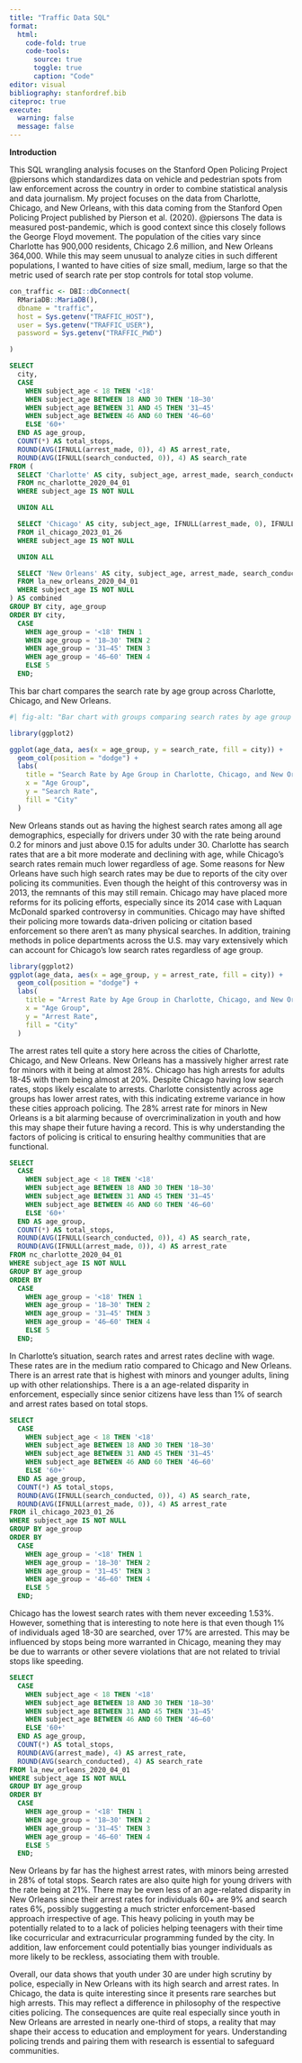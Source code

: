 ```yaml
---
title: "Traffic Data SQL"
format:
  html:
    code-fold: true
    code-tools:
      source: true
      toggle: true
      caption: "Code"
editor: visual
bibliography: stanfordref.bib
citeproc: true
execute:
  warning: false
  message: false
---
```


**Introduction**

This SQL wrangling analysis focuses on the Stanford Open Policing Project @piersons which standardizes data on vehicle and pedestrian spots from law enforcement across the country in order to combine statistical analysis and data journalism. My project focuses on the data from Charlotte, Chicago, and New Orleans, with this data coming from the Stanford Open Policing Project published by Pierson et al. (2020). @piersons The data is measured post-pandemic, which is good context since this closely follows the George Floyd movement. The population of the cities vary since Charlotte has 900,000 residents, Chicago 2.6 million, and New Orleans 364,000. While this may seem unusual to analyze cities in such different populations, I wanted to have cities of size small, medium, large so that the metric used of search rate per stop controls for total stop volume.

```r
con_traffic <- DBI::dbConnect(
  RMariaDB::MariaDB(),
  dbname = "traffic",
  host = Sys.getenv("TRAFFIC_HOST"),
  user = Sys.getenv("TRAFFIC_USER"),
  password = Sys.getenv("TRAFFIC_PWD")

)
```

```sql
SELECT 
  city,
  CASE 
    WHEN subject_age < 18 THEN '<18'
    WHEN subject_age BETWEEN 18 AND 30 THEN '18–30'
    WHEN subject_age BETWEEN 31 AND 45 THEN '31–45'
    WHEN subject_age BETWEEN 46 AND 60 THEN '46–60'
    ELSE '60+'
  END AS age_group,
  COUNT(*) AS total_stops,
  ROUND(AVG(IFNULL(arrest_made, 0)), 4) AS arrest_rate,
  ROUND(AVG(IFNULL(search_conducted, 0)), 4) AS search_rate
FROM (
  SELECT 'Charlotte' AS city, subject_age, arrest_made, search_conducted
  FROM nc_charlotte_2020_04_01
  WHERE subject_age IS NOT NULL

  UNION ALL

  SELECT 'Chicago' AS city, subject_age, IFNULL(arrest_made, 0), IFNULL(search_conducted, 0)
  FROM il_chicago_2023_01_26
  WHERE subject_age IS NOT NULL

  UNION ALL

  SELECT 'New Orleans' AS city, subject_age, arrest_made, search_conducted
  FROM la_new_orleans_2020_04_01
  WHERE subject_age IS NOT NULL
) AS combined
GROUP BY city, age_group
ORDER BY city,
  CASE 
    WHEN age_group = '<18' THEN 1
    WHEN age_group = '18–30' THEN 2
    WHEN age_group = '31–45' THEN 3
    WHEN age_group = '46–60' THEN 4
    ELSE 5
  END;
```

This bar chart compares the search rate by age group across Charlotte, Chicago, and New Orleans.

```r

#| fig-alt: "Bar chart with groups comparing search rates by age group across Charlotte, Chicago, and New Orleans. New Orleans has the highest search rates for minors and young adults, while Chicago has the lowest across all ages."

library(ggplot2)

ggplot(age_data, aes(x = age_group, y = search_rate, fill = city)) +
  geom_col(position = "dodge") +
  labs(
    title = "Search Rate by Age Group in Charlotte, Chicago, and New Orleans",
    x = "Age Group",
    y = "Search Rate",
    fill = "City"
  ) 
```

New Orleans stands out as having the highest search rates among all age demographics, especially for drivers under 30 with the rate being around 0.2 for minors and just above 0.15 for adults under 30. Charlotte has search rates that are a bit more moderate and declining with age, while Chicago's search rates remain much lower regardless of age. Some reasons for New Orleans have such high search rates may be due to reports of the city over policing its communities. Even though the height of this controversy was in 2013, the remnants of this may still remain. Chicago may have placed more reforms for its policing efforts, especially since its 2014 case with Laquan McDonald sparked controversy in communities. Chicago may have shifted their policing more towards data-driven policing or citation based enforcement so there aren't as many physical searches. In addition, training methods in police departments across the U.S. may vary extensively which can account for Chicago's low search rates regardless of age group.

```r

library(ggplot2)
ggplot(age_data, aes(x = age_group, y = arrest_rate, fill = city)) +
  geom_col(position = "dodge") +
  labs(
    title = "Arrest Rate by Age Group in Charlotte, Chicago, and New Orleans",
    x = "Age Group",
    y = "Arrest Rate",
    fill = "City"
  )
```

The arrest rates tell quite a story here across the cities of Charlotte, Chicago, and New Orleans. New Orleans has a massively higher arrest rate for minors with it being at almost 28%. Chicago has high arrests for adults 18-45 with them being almost at 20%. Despite Chicago having low search rates, stops likely escalate to arrests. Charlotte consistently across age groups has lower arrest rates, with this indicating extreme variance in how these cities approach policing. The 28% arrest rate for minors in New Orleans is a bit alarming because of overcriminalization in youth and how this may shape their future having a record. This is why understanding the factors of policing is critical to ensuring healthy communities that are functional.

```sql
SELECT 
  CASE 
    WHEN subject_age < 18 THEN '<18'
    WHEN subject_age BETWEEN 18 AND 30 THEN '18–30'
    WHEN subject_age BETWEEN 31 AND 45 THEN '31–45'
    WHEN subject_age BETWEEN 46 AND 60 THEN '46–60'
    ELSE '60+'
  END AS age_group,
  COUNT(*) AS total_stops,
  ROUND(AVG(IFNULL(search_conducted, 0)), 4) AS search_rate,
  ROUND(AVG(IFNULL(arrest_made, 0)), 4) AS arrest_rate
FROM nc_charlotte_2020_04_01
WHERE subject_age IS NOT NULL
GROUP BY age_group
ORDER BY 
  CASE 
    WHEN age_group = '<18' THEN 1
    WHEN age_group = '18–30' THEN 2
    WHEN age_group = '31–45' THEN 3
    WHEN age_group = '46–60' THEN 4
    ELSE 5
  END;
```

In Charlotte's situation, search rates and arrest rates decline with wage. These rates are in the medium ratio compared to Chicago and New Orleans. There is an arrest rate that is highest with minors and younger adults, lining up with other relationships. There is a an age-related disparity in enforcement, especially since senior citizens have less than 1% of search and arrest rates based on total stops.

```sql
SELECT 
  CASE 
    WHEN subject_age < 18 THEN '<18'
    WHEN subject_age BETWEEN 18 AND 30 THEN '18–30'
    WHEN subject_age BETWEEN 31 AND 45 THEN '31–45'
    WHEN subject_age BETWEEN 46 AND 60 THEN '46–60'
    ELSE '60+'
  END AS age_group,
  COUNT(*) AS total_stops,
  ROUND(AVG(IFNULL(search_conducted, 0)), 4) AS search_rate,
  ROUND(AVG(IFNULL(arrest_made, 0)), 4) AS arrest_rate
FROM il_chicago_2023_01_26
WHERE subject_age IS NOT NULL
GROUP BY age_group
ORDER BY 
  CASE 
    WHEN age_group = '<18' THEN 1
    WHEN age_group = '18–30' THEN 2
    WHEN age_group = '31–45' THEN 3
    WHEN age_group = '46–60' THEN 4
    ELSE 5
  END;

```

Chicago has the lowest search rates with them never exceeding 1.53%. However, something that is interesting to note here is that even though 1% of individuals aged 18-30 are searched, over 17% are arrested. This may be influenced by stops being more warranted in Chicago, meaning they may be due to warrants or other severe violations that are not related to trivial stops like speeding.

```sql
SELECT 
  CASE 
    WHEN subject_age < 18 THEN '<18'
    WHEN subject_age BETWEEN 18 AND 30 THEN '18–30'
    WHEN subject_age BETWEEN 31 AND 45 THEN '31–45'
    WHEN subject_age BETWEEN 46 AND 60 THEN '46–60'
    ELSE '60+'
  END AS age_group,
  COUNT(*) AS total_stops,
  ROUND(AVG(arrest_made), 4) AS arrest_rate,
  ROUND(AVG(search_conducted), 4) AS search_rate
FROM la_new_orleans_2020_04_01
WHERE subject_age IS NOT NULL
GROUP BY age_group
ORDER BY 
  CASE 
    WHEN age_group = '<18' THEN 1
    WHEN age_group = '18–30' THEN 2
    WHEN age_group = '31–45' THEN 3
    WHEN age_group = '46–60' THEN 4
    ELSE 5
  END;

```

New Orleans by far has the highest arrest rates, with minors being arrested in 28% of total stops. Search rates are also quite high for young drivers with the rate being at 21%. There may be even less of an age-related disparity in New Orleans since their arrest rates for individuals 60+ are 9% and search rates 6%, possibly suggesting a much stricter enforcement-based approach irrespective of age. This heavy policing in youth may be potentially related to to a lack of policies helping teenagers with their time like cocurricular and extracurricular programming funded by the city. In addition, law enforcement could potentially bias younger individuals as more likely to be reckless, associating them with trouble.

Overall, our data shows that youth under 30 are under high scrutiny by police, especially in New Orleans with its high search and arrest rates. In Chicago, the data is quite interesting since it presents rare searches but high arrests. This may reflect a difference in philosophy of the respective cities policing. The consequences are quite real especially since youth in New Orleans are arrested in nearly one-third of stops, a reality that may shape their access to education and employment for years. Understanding policing trends and pairing them with research is essential to safeguard communities.
